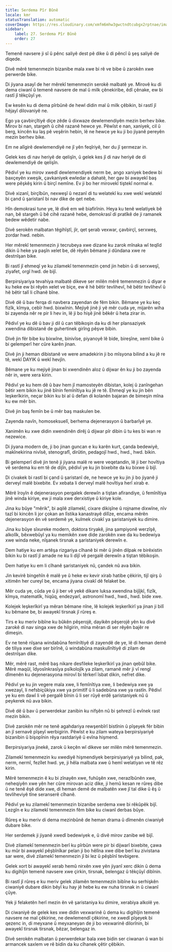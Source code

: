 ```yaml
---
title: Serdema Pîr Bûnê
locale: kmr
statusTranslation: automatic
coverImage: https://res.cloudinary.com/xmfm6mhw3gwctndtcubgx2rptnae/image/upload/v1740337243/small_cover_educacion_fundamental_a051170f1c.webp
sidebar:
    label: 27. Serdema Pîr Bûnê
    order: 27
---
```

Temenê navsere ji sî û pênc saliyê dest pê dike û di pêncî û şeş saliyê de diqede.

Divê mêrê temenmezin bizanibe mala xwe bi rê ve bibe û zarokên xwe perwerde bike.

Di jiyana asayî de her mêrekî temenmezin serokê malbatê ye. Mirovê ku di dema ciwanî û temenê navsere de mal û milk çênekiribe, êdî çênake, ew bi rastî jî têkçûyî ye.

Ew kesên ku di dema pîrbûnê de hewl didin mal û milk çêbikin, bi rastî jî hêjayî dilovaniyê ne.

Ego ya çavbirçîtiyê diçe zêde û dixwaze dewlemendiyên mezin berhev bike. Mirov bi nan, stargeh û cihê razanê hewce ye. Pêwîst e nan, xaniyek, cil û berg, kincên ku laş pê veşêrin hebin, lê ne hewce ye ku ji bo jiyanê pereyên mezin berhev bike.

Em ne alîgirê dewlemendiyê ne jî yên feqîriyê, her du jî şermezar in.

Gelek kes di nav heriyê de qelişîn, û gelek kes jî di nav heriyê de di dewlemendiyê de qelişîn.

Pêdivî ye ku mirov xwedî dewlemendiyek nerm be, ango xaniyek bedew bi baxçeyên xweşik, çavkaniyek ewledar a dahatê, her gav bi awayekî baş were pêşkêş kirin û birçî nemîne. Ev ji bo her mirovekî tiştekî normal e.

Divê xizanî, birçîbûn, nexweşî û nezanî di tu welatekî ku xwe wekî welatekî bi çand û şaristanî bi nav dike de qet nebe.

Hîn demokrasi tune ye, lê divê em wê biafirînin. Heya ku tenê welatiyek bê nan, bê stargeh û bê cihê razanê hebe, demokrasî di pratîkê de ji ramanek bedew wêdetir nabe.

Divê serokên malbatan têgihîştî, jîr, qet şerab vexwar, çavbirçî, serxweş, zordar hwd. nebin.

Her mêrekî temenmezin ji tecrubeya xwe dizane ku zarok mînaka wî teqlîd dikin û heke ya paşîn xelet be, dê rêyên bêmane ji dûndana xwe re destnîşan bike.

Bi rastî jî ehmeqî ye ku zilamekî temenmezin çend jin hebin û di serxweşî, ziyafet, orgî hwd. de bijî.

Berpirsiyariya tevahiya malbatê dikeve ser milên mêrê temenmezin û diyar e ku heke ew bi rêyên xelet ve biçe, ew ê hê bêtir tevlihevî, hê bêtir tevlihevî û hê bêtir talî li cîhanê bîne.

Divê dê û bav ferqa di navbera zayendan de fêm bikin. Bêmane ye ku keç fizîk, kîmya, cebîr hwd. bixwînin. Mejiyê jinê ji yê mêr cuda ye, mijarên wiha bi zayenda nêr re pir li hev in, lê ji bo hişê jinê bêkêr û heta zirar in.

Pêdivî ye ku dê û bav ji dil û can têbikoşin da ku di her plansaziyek xwendina dibistanê de guhertinek girîng pêşve bibin.

Divê jin fêr bibe ku bixwîne, binivîse, piyanoyê lê bide, bireşîne, xeml bike û bi gelemperî her cûre karên jinan.

Divê jin ji heman dibistanê ve were amadekirin ji bo mîsyona bilind a ku jê re tê, wekî DAYIK û wekî hevjîn.

Bêmane ye ku mejiyê jinan bi xwendinên aloz û dijwar ên ku ji bo zayenda nêr in, were xera kirin.

Pêdivî ye ku hem dê û bav hem jî mamosteyên dibistan, kolej û zanîngehan bêtir xem bikin ku jinê bînin femînîtiya ku jê re tê. Ehmeqî ye ku jin bên leşkerîkirin, neçar bikin ku bi al û defan di kolanên bajaran de bimeşin mîna ku ew mêr bin.

Divê jin baş femîn be û mêr baş maskulen be.

Zayenda navîn, homoseksuelî, berhema dejenerasyon û barbarîyê ye.

Xanimên ku xwe didin xwendinên dirêj û dijwar pîr dibin û tu kes bi wan re nezewice.

Di jiyana modern de, ji bo jinan guncan e ku karên kurt, çanda bedewiyê, makînekirina nivîsê, stenografî, dirûtin, pedagojî hwd., hwd., hwd. bikin.

Bi gelemperî divê jin tenê ji jiyana malê re were veqetandin, lê ji ber hovîtiya vê serdema ku em tê de dijîn, pêdivî ye ku jin bixebite da ku bixwe û bijî.

Di civakek bi rastî bi çand û şaristanî de, ne hewce ye ku jin ji bo jiyanê ji derveyî malê bixebite. Ev xebata li derveyî malê hovîtiya herî xirab e.

Mêrê îroyîn ê dejenerasyon pergalek derewîn a tiştan afirandiye, û femînîtiya jinê winda kiriye, ew ji mala xwe derxistiye û kiriye kole.

Jina ku bûye "mêrik", bi aqilê zilamekî, cixare dikişîne û rojname dixwîne, nîv tazî bi kincên li jor çokan an lîstika kanastrayê dilîze, encama mêrên dejenerasyon ên vê serdemê ye, kulmek civakî ya şaristaniyek ku dimire.

Jina ku bûye sîxureke modern, doktora tiryakê, jina şampiyonê werzîşê, alkolîk, bêxwebûyî ya ku memikên xwe dide zarokên xwe da ku bedewiya xwe winda neke, nîşanek tirsnak a şaristaniyek derewîn e.

Dem hatiye ku em artêşa rizgariya cîhanê bi mêr û jinên dilpak re birêxistin bikin ku bi rastî jî amade ne ku li dijî vê pergalê derewîn a tiştan têbikoşin.

Dem hatiye ku em li cîhanê şaristaniyek nû, çandek nû ava bikin.

Jin kevirê bingehîn ê malê ye û heke ev kevir xirab hatibe çêkirin, tijî qirş û xitimên her cureyî be, encama jiyana civakî dê felaket be.

Mêr cuda ye, cûda ye û ji ber vê yekê dikare luksa xwendina bijîjkî, fizîk, kîmya, matematîk, hiqûq, endezyarî, astronomî hwd., hwd., hwd. bide xwe.

Kolejek leşkerîkirî ya mêran bêmane nîne, lê kolejek leşkerîkirî ya jinan ji bilî ku bêmane be, bi awayekî tirsnak jî rûreş e.

Tirs e ku meriv bibîne ku bûkên pêşerojê, dayikên pêşerojê yên ku divê zarokê di nav singa xwe de hilgirin, mîna mêran di ser rêyên bajêr re dimeşin.

Ev ne tenê nîşana windabûna femînîtiyê di zayendê de ye, lê di heman demê de tiliya xwe dixe ser birînê, û windabûna maskulînîtiyê di zilam de destnîşan dike.

Mêr, mêrê rast, mêrê baş nikare desfileke leşkerîkirî ya jinan qebûl bike. Mêrê maqûl, îdyosînkrasîya psîkolojîk ya zilam, ramanê mêr ji vî rengî dîmenên ku dejenerasyona mirovî bi têrkerî îsbat dikin, nefret dike.

Pêdivî ye ku jin vegere mala xwe, li femînîtiya xwe, li bedewiya xwe ya xwezayî, li nefsbiçûkiya xwe ya primitîf û li sadebûna xwe ya rastîn. Pêdivî ye ku em dawî li vê pergalê bînin û li ser rûyê erdê şaristaniyek nû û peykerek nû ava bikin.

Divê dê û bav û perwerdekar zanibin ku nifşên nû bi şehrezî û evînek rast mezin bikin.

Divê zarokên mêr ne tenê agahdariya rewşenbîrî bistînin û pîşeyek fêr bibin an jî sernavê pîşeyî werbigirin. Pêwîst e ku zilam wateya berpirsiyariyê bizanibin û bişopînin rêya rastdariyê û evîna hişmend.

Berpirsiyariya jinekê, zarok û keçên wî dikeve ser milên mêrê temenmezin.

Zilamekî temenmezin ku xwediyê hişmendiyek berpirsiyariyê ya bilind, pak, nerm, nermî, fezîlet hwd. ye, ji hêla malbata xwe û hemî welatiyan ve tê rêz kirin.

Mêrê temenmezin ê ku bi zînayên xwe, fuhûşên xwe, nerazîbûnên xwe, neheqiyên xwe yên her cûre mirovan aciz dike, ji hemû kesan re rûreş dibe û ne tenê êşê dide xwe, di heman demê de malbatên xwe jî tal dike û êş û tevliheviyê tîne seranserê cîhanê.

Pêdivî ye ku zilamekî temenmezin bizanibe serdema xwe bi rêkûpêk bijî. Lezgîn e ku zilamekî temenmezin fêm bike ku ciwanî derbas bûye.

Rûreş e ku meriv di dema mezinbûnê de heman drama û dîmenên ciwaniyê dubare bike.

Her serdemek ji jiyanê xwedî bedewiyek e, û divê mirov zanibe wê bijî.

Divê zilamekî temenmezin berî ku pîrbûn were pir bi dijwarî bixebite, çawa ku mûr bi awayekî pêşbînîkar pelan ji bo hêlîna xwe dibe berî ku zivistana sar were, divê zilamekî temenmezin jî bi lez û pêşbînî tevbigere.

Gelek xort bi awayekî xerab hemû nirxên xwe yên jiyanî xerc dikin û dema ku digihîjin temenê navsere xwe çirkin, tirsnak, belengaz û têkçûyî dibînin.

Bi rastî jî rûreş e ku meriv gelek zilamên temenmezin bibîne ku serhişkên ciwaniyê dubare dikin bêyî ku hay jê hebe ku ew nuha tirsnak in û ciwanî çûye.

Yek ji felaketên herî mezin ên vê şaristaniya ku dimire, xerabiya alkolê ye.

Di ciwaniyê de gelek kes xwe didin vexwarinê û dema ku digihîjin temenê navsere ne mal çêkirine, ne dewlemendî çêkirine, ne xwedî pîşeyek bi qezenc in, di meyxane û meyxaneyan de ji bo vexwarinê dilorînin, bi awayekî tirsnak tirsnak, bêzar, belengaz in.

Divê serokên malbatan û perwerdekar bala xwe bidin ser ciwanan û wan bi armancek saxlem ve rê bidin da ku cîhanek çêtir çêbikin.

